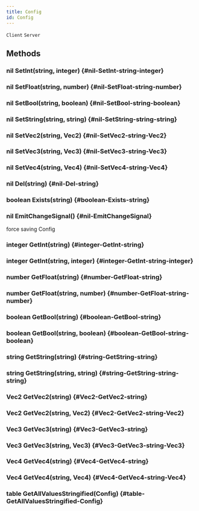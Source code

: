 ```yaml
---
title: Config
id: Config
---
```

`Client`
`Server`

## Methods

### nil SetInt(string, integer) {#nil-SetInt-string-integer}

### nil SetFloat(string, number) {#nil-SetFloat-string-number}

### nil SetBool(string, boolean) {#nil-SetBool-string-boolean}

### nil SetString(string, string) {#nil-SetString-string-string}

### nil SetVec2(string, Vec2) {#nil-SetVec2-string-Vec2}

### nil SetVec3(string, Vec3) {#nil-SetVec3-string-Vec3}

### nil SetVec4(string, Vec4) {#nil-SetVec4-string-Vec4}

### nil Del(string) {#nil-Del-string}

### boolean Exists(string) {#boolean-Exists-string}

### nil EmitChangeSignal() {#nil-EmitChangeSignal}
force saving Config

### integer GetInt(string) {#integer-GetInt-string}

### integer GetInt(string, integer) {#integer-GetInt-string-integer}

### number GetFloat(string) {#number-GetFloat-string}

### number GetFloat(string, number) {#number-GetFloat-string-number}

### boolean GetBool(string) {#boolean-GetBool-string}

### boolean GetBool(string, boolean) {#boolean-GetBool-string-boolean}

### string GetString(string) {#string-GetString-string}

### string GetString(string, string) {#string-GetString-string-string}

### Vec2 GetVec2(string) {#Vec2-GetVec2-string}

### Vec2 GetVec2(string, Vec2) {#Vec2-GetVec2-string-Vec2}

### Vec3 GetVec3(string) {#Vec3-GetVec3-string}

### Vec3 GetVec3(string, Vec3) {#Vec3-GetVec3-string-Vec3}

### Vec4 GetVec4(string) {#Vec4-GetVec4-string}

### Vec4 GetVec4(string, Vec4) {#Vec4-GetVec4-string-Vec4}

### table GetAllValuesStringified(Config) {#table-GetAllValuesStringified-Config}

